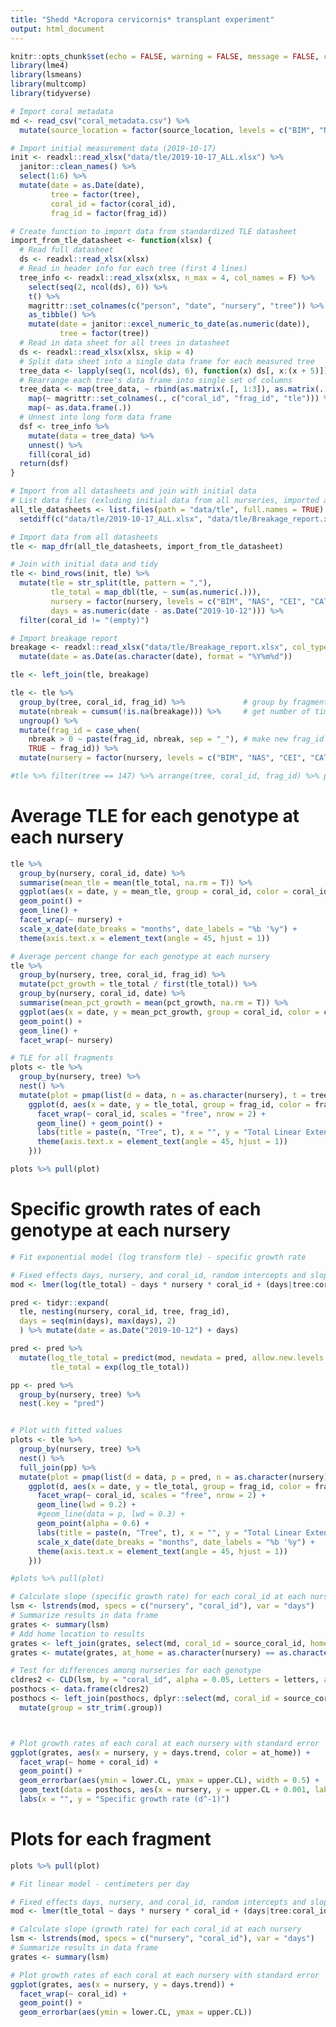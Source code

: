 ```yaml
---
title: "Shedd *Acropora cervicornis* transplant experiment"
output: html_document
---
```


```r
knitr::opts_chunk$set(echo = FALSE, warning = FALSE, message = FALSE, cache = TRUE, fig.width = 10)
library(lme4)
library(lsmeans)
library(multcomp)
library(tidyverse)
```

```r
# Import coral metadata
md <- read_csv("coral_metadata.csv") %>%
  mutate(source_location = factor(source_location, levels = c("BIM", "NAS", "CEI", "CAT", "EXU")))
```


```r
# Import initial measurement data (2019-10-17)
init <- readxl::read_xlsx("data/tle/2019-10-17_ALL.xlsx") %>%
  janitor::clean_names() %>%
  select(1:6) %>%
  mutate(date = as.Date(date),
         tree = factor(tree),
         coral_id = factor(coral_id),
         frag_id = factor(frag_id))
```


```r
# Create function to import data from standardized TLE datasheet
import_from_tle_datasheet <- function(xlsx) {
  # Read full datasheet
  ds <- readxl::read_xlsx(xlsx)
  # Read in header info for each tree (first 4 lines)
  tree_info <- readxl::read_xlsx(xlsx, n_max = 4, col_names = F) %>%
    select(seq(2, ncol(ds), 6)) %>%
    t() %>%
    magrittr::set_colnames(c("person", "date", "nursery", "tree")) %>%
    as_tibble() %>%
    mutate(date = janitor::excel_numeric_to_date(as.numeric(date)),
           tree = factor(tree))
  # Read in data sheet for all trees in datasheet
  ds <- readxl::read_xlsx(xlsx, skip = 4)
  # Split data sheet into a single data frame for each measured tree
  tree_data <- lapply(seq(1, ncol(ds), 6), function(x) ds[, x:(x + 5)])
  # Rearrange each tree's data frame into single set of columns
  tree_data <- map(tree_data, ~ rbind(as.matrix(.[, 1:3]), as.matrix(.[, 4:6]))) %>%
    map(~ magrittr::set_colnames(., c("coral_id", "frag_id", "tle"))) %>%
    map(~ as.data.frame(.))
  # Unnest into long form data frame
  dsf <- tree_info %>%
    mutate(data = tree_data) %>%
    unnest() %>%
    fill(coral_id)
  return(dsf)
}
```


```r
# Import from all datasheets and join with initial data
# List data files (exluding initial data from all nurseries, imported above)
all_tle_datasheets <- list.files(path = "data/tle", full.names = TRUE) %>% 
  setdiff(c("data/tle/2019-10-17_ALL.xlsx", "data/tle/Breakage_report.xlsx"))

# Import data from all datasheets
tle <- map_dfr(all_tle_datasheets, import_from_tle_datasheet)

# Join with initial data and tidy
tle <- bind_rows(init, tle) %>%
  mutate(tle = str_split(tle, pattern = ","),
         tle_total = map_dbl(tle, ~ sum(as.numeric(.))),
         nursery = factor(nursery, levels = c("BIM", "NAS", "CEI", "CAT", "EXU")),
         days = as.numeric(date - as.Date("2019-10-12"))) %>%
  filter(coral_id != "(empty)")

# Import breakage report
breakage <- readxl::read_xlsx("data/tle/Breakage_report.xlsx", col_types = c("text")) %>%
  mutate(date = as.Date(as.character(date), format = "%Y%m%d"))

tle <- left_join(tle, breakage)

tle <- tle %>%
  group_by(tree, coral_id, frag_id) %>%             # group by fragment
  mutate(nbreak = cumsum(!is.na(breakage))) %>%     # get number of times each frag has broken
  ungroup() %>%
  mutate(frag_id = case_when(
    nbreak > 0 ~ paste(frag_id, nbreak, sep = "_"), # make new frag_id for frag after each breakage
    TRUE ~ frag_id)) %>%
  mutate(nursery = factor(nursery, levels = c("BIM", "NAS", "CEI", "CAT", "EXU")))

#tle %>% filter(tree == 147) %>% arrange(tree, coral_id, frag_id) %>% print(n = nrow(.))
```

# Average TLE for each genotype at each nursery
```r
tle %>%
  group_by(nursery, coral_id, date) %>%
  summarise(mean_tle = mean(tle_total, na.rm = T)) %>%
  ggplot(aes(x = date, y = mean_tle, group = coral_id, color = coral_id)) +
  geom_point() +
  geom_line() +
  facet_wrap(~ nursery) +
  scale_x_date(date_breaks = "months", date_labels = "%b '%y") +
  theme(axis.text.x = element_text(angle = 45, hjust = 1))
```


```r
# Average percent change for each genotype at each nursery
tle %>%
  group_by(nursery, tree, coral_id, frag_id) %>%
  mutate(pct_growth = tle_total / first(tle_total)) %>%
  group_by(nursery, coral_id, date) %>%
  summarise(mean_pct_growth = mean(pct_growth, na.rm = T)) %>%
  ggplot(aes(x = date, y = mean_pct_growth, group = coral_id, color = coral_id)) +
  geom_point() +
  geom_line() +
  facet_wrap(~ nursery)
```


```r
# TLE for all fragments
plots <- tle %>%
  group_by(nursery, tree) %>%
  nest() %>%
  mutate(plot = pmap(list(d = data, n = as.character(nursery), t = tree), function(d, n, t) {
    ggplot(d, aes(x = date, y = tle_total, group = frag_id, color = frag_id)) +
      facet_wrap(~ coral_id, scales = "free", nrow = 2) +
      geom_line() + geom_point() +
      labs(title = paste(n, "Tree", t), x = "", y = "Total Linear Extension (cm)") +
      theme(axis.text.x = element_text(angle = 45, hjust = 1))
    }))

plots %>% pull(plot)
```

# Specific growth rates of each genotype at each nursery
```r
# Fit exponential model (log transform tle) - specific growth rate

# Fixed effects days, nursery, and coral_id, random intercepts and slopes for each fragment
mod <- lmer(log(tle_total) ~ days * nursery * coral_id + (days|tree:coral_id:frag_id), data = tle)

pred <- tidyr::expand(
  tle, nesting(nursery, coral_id, tree, frag_id), 
  days = seq(min(days), max(days), 2)
  ) %>% mutate(date = as.Date("2019-10-12") + days)

pred <- pred %>%
  mutate(log_tle_total = predict(mod, newdata = pred, allow.new.levels = TRUE),
         tle_total = exp(log_tle_total))

pp <- pred %>%
  group_by(nursery, tree) %>%
  nest(.key = "pred")


# Plot with fitted values
plots <- tle %>%
  group_by(nursery, tree) %>%
  nest() %>%
  full_join(pp) %>%
  mutate(plot = pmap(list(d = data, p = pred, n = as.character(nursery), t = tree), function(d, p, n, t) {
    ggplot(d, aes(x = date, y = tle_total, group = frag_id, color = frag_id, shape = frag_id)) +
      facet_wrap(~ coral_id, scales = "free", nrow = 2) +
      geom_line(lwd = 0.2) +
      #geom_line(data = p, lwd = 0.3) + 
      geom_point(alpha = 0.6) +
      labs(title = paste(n, "Tree", t), x = "", y = "Total Linear Extension (cm)") +
      scale_x_date(date_breaks = "months", date_labels = "%b '%y") +
      theme(axis.text.x = element_text(angle = 45, hjust = 1))
    }))

#plots %>% pull(plot)
```

```r
# Calculate slope (specific growth rate) for each coral_id at each nursery
lsm <- lstrends(mod, specs = c("nursery", "coral_id"), var = "days")
# Summarize results in data frame
grates <- summary(lsm)
# Add home location to results
grates <- left_join(grates, select(md, coral_id = source_coral_id, home = source_location))
grates <- mutate(grates, at_home = as.character(nursery) == as.character(home))

# Test for differences among nurseries for each genotype
cldres2 <- CLD(lsm, by = "coral_id", alpha = 0.05, Letters = letters, adjust = "tukey")
posthocs <- data.frame(cldres2)
posthocs <- left_join(posthocs, dplyr::select(md, coral_id = source_coral_id, home = source_location)) %>%
  mutate(group = str_trim(.group))



# Plot growth rates of each coral at each nursery with standard error
ggplot(grates, aes(x = nursery, y = days.trend, color = at_home)) +
  facet_wrap(~ home + coral_id) +
  geom_point() +
  geom_errorbar(aes(ymin = lower.CL, ymax = upper.CL), width = 0.5) +
  geom_text(data = posthocs, aes(x = nursery, y = upper.CL + 0.001, label = group), size = 2.5, inherit.aes = FALSE) +
  labs(x = "", y = "Specific growth rate (d^-1)")
```

# Plots for each fragment
```r
plots %>% pull(plot)

```

```r
# Fit linear model - centimeters per day

# Fixed effects days, nursery, and coral_id, random intercepts and slopes for each fragment
mod <- lmer(tle_total ~ days * nursery * coral_id + (days|tree:coral_id:frag_id), data = newtle)

# Calculate slope (growth rate) for each coral_id at each nursery
lsm <- lstrends(mod, specs = c("nursery", "coral_id"), var = "days")
# Summarize results in data frame
grates <- summary(lsm)

# Plot growth rates of each coral at each nursery with standard error
ggplot(grates, aes(x = nursery, y = days.trend)) +
  facet_wrap(~ coral_id) +
  geom_point() +
  geom_errorbar(aes(ymin = lower.CL, ymax = upper.CL))
```


